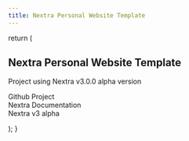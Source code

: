 ```yaml
---
title: Nextra Personal Website Template
---
```



  return (
    <div className="relative isolate min-h-[80vh]">
      <div className="mx-auto max-w-3xl py-32 sm:py-48 lg:py-56">
        <div className="text-center">
          <h2 className="text-3xl font-bold tracking-tight dark:text-white text-gray-900 sm:text-4xl ">
            Nextra Personal Website Template
          </h2>
          <p className="p-3">Project using Nextra v3.0.0 alpha version</p>
          <p>
            <Link href="https://github.com/namnguyenthanhwork/nextra-personal-website-template" className="link">
              Github Project
            </Link>
            <br />
            <Link href="https://nextra.site/docs" className="link">
              Nextra Documentation
            </Link>
            <br />
            <Link href="https://the-guild.dev/blog/nextra-3" className="link">
              Nextra v3 alpha
            </Link>
          </p>
        </div>
      </div>
    </div>
  );
}

<IndexPage />
